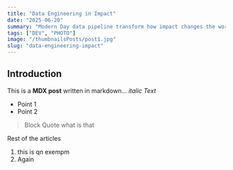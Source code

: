 ```yaml
---
title: "Data Engineering in Impact"
date: "2025-06-20"
summary: "Modern Day data pipeline transform how impact changes the world..."
tags: ["DEV", "PHOTO"]
image: "/thumbnailsPosts/post1.jpg"
slug: "data-engineering-impact"
---
```


## Introduction

This is a **MDX post** written in markdown...
*italic Text*
- Point 1
- Point 2

> Block Quote what is that 

Rest of the articles

1. this is qn exempm
2. Again
